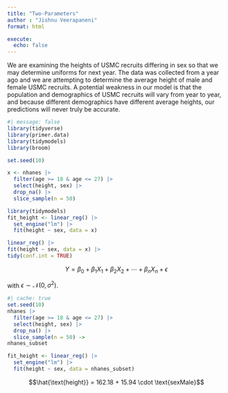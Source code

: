 ```yaml
---
title: "Two-Parameters"
author : "Jishnu Veerapaneni"
format: html

execute: 
  echo: false
---
```


We are examining the heights of USMC recruits differing in sex so that we may determine uniforms for next year. The data was collected from a year ago and we are attempting to determine the average height of male and female USMC recruits. A potential weakness in our model is that the population and demographics of USMC recruits will vary from year to year, and because different demographics have different average heights, our predictions will never truly be accurate. 




```r
#| message: false
library(tidyverse)
library(primer.data)
library(tidymodels)
library(broom)
```


```r
set.seed(10)

x <- nhanes |>
  filter(age >= 18 & age <= 27) |>
  select(height, sex) |>
  drop_na() |>
  slice_sample(n = 50) 

```


```r
library(tidymodels)
fit_height <- linear_reg() |> 
  set_engine("lm") |> 
  fit(height ~ sex, data = x)


```


```r
linear_reg() |>
fit(height ~ sex, data = x) |>
tidy(conf.int = TRUE)
```

$$Y = \beta_0 + \beta_1 X_1 + \beta_2 X_2 + \cdots + \beta_n X_n + \epsilon$$

with $\epsilon \sim \mathcal{N}(0, \sigma^2)$.


```r
#| cache: true
set.seed(10)
nhanes |> 
  filter(age >= 18 & age <= 27) |> 
  select(height, sex) |> 
  drop_na() |> 
  slice_sample(n = 50) ->
nhanes_subset

fit_height <- linear_reg() |> 
  set_engine("lm") |> 
  fit(height ~ sex, data = nhanes_subset)

```
$$\hat{\text{height}} = 162.18 + 15.94 \cdot \text{sexMale}$$



